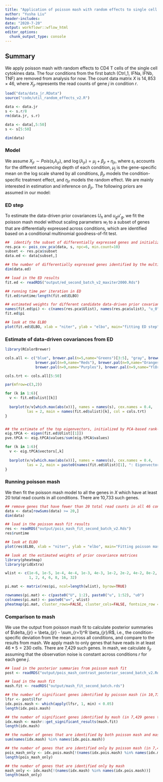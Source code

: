 ```yaml
---
title: "Application of poisson mash with random effects to single cell cytokines data"
author: "Yusha Liu"
header-includes:
date: "2020-7-20"
output: workflowr::wflow_html
editor_options:
  chunk_output_type: console
---
```


## Summary
We apply poisson mash with random effects to CD4 T cells of the single cell cytokines data. The four conditions from the first batch (Ctrl_1, IFNa, IFNb, TNF) are removed from analysis for now. The count data matrix $X$ is $14,853 \times 46$, where $X_{jr}$ represents the read counts of gene $j$ in condition $r$. 
```r
load("data/data_jr.RData")
source("code/util_random_effects_v2.R")

data <- data.jr
s <- s.r/8
rm(data.jr, s.r)

data <- data[,5:50]
s <- s[5:50]

dim(data)

```


### Model
We assume $X_{jr} \sim Pois(s_r \lambda_{jr})$, and $\log(\lambda_{jr}) = \mu_j + \beta_{jr} + \eta_{jr}$, where $s_r$ accounts for the different sequencing depth of each condition, $\mu_j$ is the gene-specific mean on the log scale shared by all conditions, $\beta_{jr}$ models the condition-specific treatment effect, and $\eta_{jr}$ models the random effect. We are mainly interested in estimation and inference on $\beta_{jr}$. The following priors are assumed in our model:
\begin{align}
& \beta_j  =  \sum_{h, l} \pi_{h, l} \: MVN(0, \: w_l U_h) + \sum_{g, l} \pi_{g, l} \: MVN(0, \: w_l u_g u'_g) \\
\text{where} \quad & \sum_{h, l} \pi_{h, l} + \sum_{g, l} \pi_{g, l} = 1 \\
& \eta_j \sim MVN(0, \: \tau_j^2 I_R). \\
\end{align}


### ED step
To estimate the data-driven prior covariances $U_h$ and $u_g u'_g$, we fit the poisson mash model without scaling parameters $w_l$ to a subset of genes that are differentially expressed across conditions, which are identified based on a conditional multinomial goodness-of-fit test. 
```r
##  identify the subset of differentially expressed genes and initialize the data-driven prior covariances
res.pca <- pois_cov_pca(data, s, npc=6, min.count=10)
subset <- res.pca$subset
data.ed <- data[subset,]

## the number of differentially expressed genes identified by the multinomial goodness-of-fit test
dim(data.ed)

## load in the ED results
fit.ed <- readRDS("output/ed_second_batch_v2_maxiter2000.Rds")

## running time per iteration in ED
fit.ed$runtime/length(fit.ed$ELBO)

## estimated weights for different candidate data-driven prior covariances
names(fit.ed$pi) <- c(names(res.pca$Ulist), names(res.pca$ulist), "u_0")
fit.ed$pi

## look at the ELBO
plot(fit.ed$ELBO, xlab = "niter", ylab = "elbo", main="fitting ED step")

```


### Estimate of data-driven covariances from ED
```r
library(RColorBrewer)

cols.all <- c("blue", brewer.pal(n=5,name="Greens")[3:5], "gray", brewer.pal(n=9,name="PuRd"), 
              brewer.pal(n=9,name="Reds"), brewer.pal(n=9,name="Oranges"),
              brewer.pal(n=9,name="Purples"), brewer.pal(n=9,name="YlOrRd"))

cols.trt <- cols.all[5:50]

par(mfrow=c(3,2))

for (k in 1:6){
  v <- fit.ed$ulist[[k]]
  
  barplot(v/v[which.max(abs(v))], names = names(s), cex.names = 0.4,
          las = 2, main = names(fit.ed$ulist)[k], col = cols.trt)
}


## the estimate of the top eigenvectors, initialized by PCA-based rank-6 covariance matrix
eig.tPCA <- eigen(fit.ed$Ulist[[1]])
pve.tPCA <- eig.tPCA$values/sum(eig.tPCA$values)

for (k in 1:6){
  v <- eig.tPCA$vectors[,k]
  
  barplot(v/v[which.max(abs(v))], names = names(s), cex.names = 0.4,
          las = 2, main = paste0(names(fit.ed$Ulist)[1], ": Eigenvector ", k, " (pve = ", round(pve.tPCA[k],3), ")"), col = cols.trt)
}

```


### Running poisson mash
We then fit the poisson mash model to all the genes in $X$ which have at least 20 total read counts in all conditions. There are 10,733 such genes.
```r
## remove genes that have fewer than 20 total read counts in all 46 conditions
data <- data[rowSums(data) >= 20,]
dim(data)

## load in the poisson mash fit results
res <- readRDS("output/pois_mash_fit_second_batch_v2.Rds")
res$runtime

## look at ELBO
plot(res$ELBO, xlab = "niter", ylab = "elbo", main="Fitting poisson mash with random effects")

## look at the estimated weights of prior covariance matrices
library(pheatmap)
library(gridExtra)

wlist <- c(1e-6, 1e-5, 1e-4, 4e-4, 1e-3, 4e-3, 1e-2, 2e-2, 4e-2, 8e-2, 0.16, 0.32, 0.64, 
           1, 2, 4, 6, 8, 16, 32)

pi.mat <- matrix(res$pi, ncol=length(wlist), byrow=TRUE)

rownames(pi.mat) <- c(paste0("U", 1:2), paste0("u", 1:52), "u0")
colnames(pi.mat) <- paste0("w=", wlist)
pheatmap(pi.mat, cluster_rows=FALSE, cluster_cols=FALSE, fontsize_row = 5, fontsize_col=6, main="Estimated weights of prior covariances in poisson mash fit")

```



### Comparison to mash
We use the output from poisson mash fit to calculate posterior summaries of $\delta_{jr} = \beta_{jr} - \sum_{r=1}^R \beta_{jr}/R$, i.e., the condition-specific deviation from the mean across all conditions, and compare to the results from mash. We apply mash to only genes that have reads in at least $46*5=230$ cells. There are 7,429 such genes. In mash, we calculate $\hat{s}_{jr}$ assuming that the observation noise is constant across conditions $r$ for each gene $j$.
```r
## load in the posterior summaries from poisson mash fit
post <- readRDS("output/pois_mash_contrast_posterior_second_batch_v2.Rds")

## load in the mash fit
mash.fit <- readRDS("output/mash_fit_second_batch.rds")

## the number of significant genes identified by poisson mash (in 10,733 genes tested by poisson mash)
lfsr <- post$lfsr
idx.pois.mash <- which(apply(lfsr, 1, min) < 0.05)
length(idx.pois.mash)

## the number of significant genes identified by mash (in 7,429 genes tested by mash)
idx.mash <- mashr::get_significant_results(mash.fit)
length(idx.mash)

## the number of genes that are identified by both poisson mash and mash
sum(names(idx.mash) %in% names(idx.pois.mash))

## the number of genes that are identified only by poisson mash (in 7,429 genes tested by both)
pois_mash_only <- idx.pois.mash[!(names(idx.pois.mash) %in% names(idx.mash)) & (names(idx.pois.mash) %in% rownames(mash.fit$result$lfsr))]
length(pois_mash_only)

## the number of genes that are identified only by mash 
mash_only <- idx.mash[!(names(idx.mash) %in% names(idx.pois.mash))]
length(mash_only)

```
